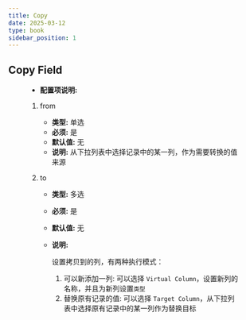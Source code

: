 ```yaml
---
title: Copy
date: 2025-03-12
type: book
sidebar_position: 1
---
```



## Copy Field

<Figure img={require('./CopyValUDF.png')}/>

* **配置项说明:** 

<PluginFields>

1. from

	* **类型:** 单选
	* **必须:** 是
	* **默认值:** 无
	* **说明:** 		从下拉列表中选择记录中的某一列，作为需要转换的值来源

2. to

	* **类型:** 多选
	* **必须:** 是
	* **默认值:** 无
	* **说明:** 

		设置拷贝到的列，有两种执行模式：
		1. 可以新添加一列: 可以选择 `Virtual Column`，设置新列的名称，并且为新列设置`类型`
		2. 替换原有记录的值: 可以选择 `Target Column`，从下拉列表中选择原有记录中的某一列作为替换目标


</PluginFields>



